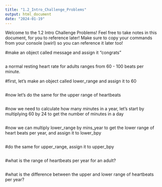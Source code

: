 ```yaml
---
title: "1.2_Intro_Challenge_Problems"
output: html_document
date: "2024-01-19"
---
```


Welcome to the 1.2 Intro Challenge Problems! Feel free to take notes in this document, for you to reference later! Make sure to copy your commands from your console (swirl) so you can reference it later too!

#make an object called message and assign it "congrats"
```r

```

a normal resting heart rate for adults ranges from 60 - 100 beats per minute.

#first, let's make an object called lower_range and assign it to 60
```r

```

#now let's do the same for the upper range of heartbeats
```r

```

#now we need to calculate how many minutes in a year, let's start by multiplying 60 by 24 to get the number of minutes in a day
```r

```

#now we can multiply lower_range by mins_year to get the lower range of heart beats per year, and assign it to lower_bpy
```r

```

#do the same for upper_range, assign it to upper_bpy
```r

```

#what is the range of heartbeats per year for an adult?
```r

```

#what is the difference between the upper and lower range of heartbeats per year?
```r

```


